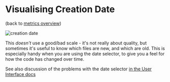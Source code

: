 # Visualising Creation Date
(back to [metrics overview](/metrics/overview))

![creation date](../images/metrics/vis_creation.png)

This _doesn't_ use a good/bad scale - it's not really about quality, but sometimes it's useful to know which files are new, and which are old.  This is especially handy when you are using the date selector, to give you a feel for how the code has changed over time.

See also discussion of the problems with the date selector [in the User Interface docs](/tools/explorer/ui#the-problem-with-the-date-selector)
